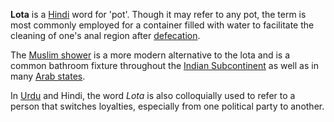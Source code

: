 '''Lota''' is a [[Hindi]] word for 'pot'. Though it may refer to any pot, the term is most commonly employed for a container filled with water to facilitate the cleaning of one's anal region after [[defecation]].

The [[Muslim shower]] is a more modern alternative to the lota and is a common bathroom fixture throughout the [[Indian subcontinent|Indian Subcontinent]] as well as in many [[Arab states]].

In [[Urdu language|Urdu]] and Hindi, the word ''Lota'' is also colloquially used to refer to a person that switches loyalties, especially from one political party to another.

{{ethno-stub}}
